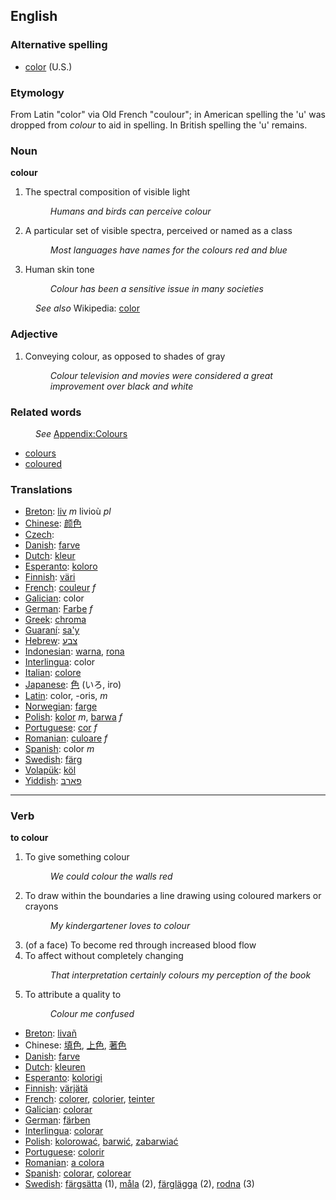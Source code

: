 ==English==

=== Alternative spelling ===
*[[color]] (U.S.)

=== Etymology ===
From Latin "color" via Old French "coulour"; in American spelling the
'u' was dropped from ''colour'' to aid in spelling. In British spelling the 'u' remains.

=== Noun ===
'''colour'''

# The spectral composition of visible light
#: ''Humans and birds can perceive colour''
# A particular set of visible spectra, perceived or named as a class
#: ''Most languages have names for the colours red and blue''
# Human skin tone
#: ''Colour has been a sensitive issue in many societies''

:''See also'' Wikipedia: [[w:color|color]]

=== Adjective ===

# Conveying colour, as opposed to shades of gray
#: ''Colour television and movies were considered a great improvement over black and white''

=== Related words ===
:''See'' [[Wiktionary_Appendix:Colours|Appendix:Colours]]

* [[colours]]
* [[coloured]]

=== Translations ===
*[[Breton]]: [[liv]] ''m'' livioù ''pl''
*[[Chinese]]: [[颜色]]
*[[Czech]]: [[]]
*[[Danish]]: [[farve]]
*[[Dutch]]: [[kleur]]
*[[Esperanto]]: [[koloro]]
*[[Finnish]]: [[väri]]
*[[French]]: [[couleur]] ''f''
*[[Galician]]: color 
*[[German]]: [[Farbe]] ''f''
*[[Greek]]: [[chroma]]
*[[Guaraní]]: [[sa'y]]
*[[Hebrew]]: [[צבע]]
*[[Indonesian]]: [[warna]], [[rona]]
*[[Interlingua]]: color
*[[Italian]]: [[colore]]
*[[Japanese]]: [[色]] (いろ, iro)
*[[Latin]]: color, -oris, ''m''
*[[Norwegian]]: [[farge]]
*[[Polish]]: [[kolor]] ''m'', [[barwa]] ''f''
*[[Portuguese]]: [[cor]] ''f''
*[[Romanian]]: [[culoare]] ''f''
*[[Spanish]]: color ''m''
*[[Swedish]]: [[färg]]
*[[Volapük]]: [[köl]]
*[[Yiddish]]: [[פאַרבּ]]

----

=== Verb ===
'''to colour'''

# To give something colour
#: ''We could colour the walls red''
# To draw within the boundaries a line drawing using coloured markers or crayons
#: ''My kindergartener loves to colour''
# (of a face) To become red through increased blood flow
# To affect without completely changing
#: ''That interpretation certainly colours my perception of the book''
# To attribute a quality to
#: ''Colour me confused''

*[[Breton]]: [[livañ]]
*Chinese: [[填色]], [[上色]], [[著色 ]]
*[[Danish]]: [[farve]]
*[[Dutch]]: [[kleuren]]
*[[Esperanto]]: [[kolorigi]]
*[[Finnish]]: [[värjätä]]
*[[French]]: [[colorer]], [[colorier]], [[teinter]]
*[[Galician]]: [[colorar]]
*[[German]]: [[färben]]
*[[Interlingua]]: [[colorar]]
*[[Polish]]: [[kolorować]], [[barwić]], [[zabarwiać]]
*[[Portuguese]]: [[colorir]]
*[[Romanian]]: [[a colora]]
*[[Spanish]]: [[colorar]], [[colorear]]
*[[Swedish]]: [[färgsätta]] (1), [[måla]] (2), [[färglägga]] (2), [[rodna]] (3)